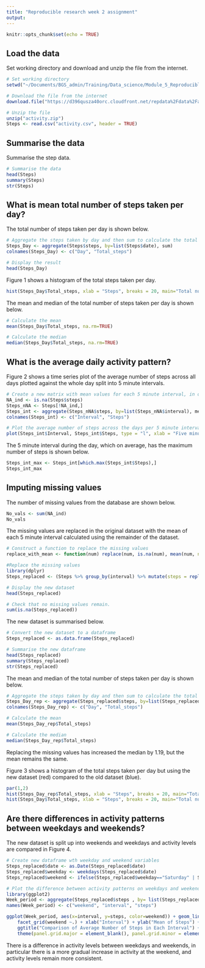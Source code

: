 ---
title: "Reproducible research week 2 assignment"
output:
---

```{r setup, include=FALSE}
knitr::opts_chunk$set(echo = TRUE)
```

## Load the data

Set working directory and download and unzip the file from the internet.

```{r load}
# Set working directory
setwd("~/Documents/BGS_admin/Training/Data_science/Module_5_Reproducible Research/Week_2_not_completed/Assignment")

# Download the file from the internet
download.file("https://d396qusza40orc.cloudfront.net/repdata%2Fdata%2Factivity.zip", destfile = "activity.zip", mode="wb")

# Unzip the file
unzip("activity.zip")
Steps <- read.csv("activity.csv", header = TRUE)
```

## Summarise the data

Summarise the step data.

```{r summary}
# Summarise the data
head(Steps)
summary(Steps)
str(Steps)
```

## What is mean total number of steps taken per day?

The total number of steps taken per day is shown below. 
```{r steps}
# Aggregate the steps taken by day and then sum to calculate the total steps taken per day
Steps_Day <- aggregate(Steps$steps, by=list(Steps$date), sum)
colnames(Steps_Day) <- c("Day", "Total_steps")

# Display the result
head(Steps_Day)
```

Figure 1 shows a histogram of the total steps taken per day.
```{r steps histogram, echo=TRUE, fig.width=6, fig.height=4}
hist(Steps_Day$Total_steps, xlab = "Steps", breaks = 20, main="Total number of steps per day", col = c("blue"))
```

The mean and median of the total number of steps taken per day is shown below.
```{r summary stats}
# Calculate the mean
mean(Steps_Day$Total_steps, na.rm=TRUE)

# Calculate the median
median(Steps_Day$Total_steps, na.rm=TRUE)
```

## What is the average daily activity pattern?

Figure 2 shows a time series plot of the average number of steps across all days plotted against the whole day split into 5 minute intervals.
```{r steps timeseries, echo=TRUE, fig.width=6, fig.height=4}
# Create a new matrix with mean values for each 5 minute interval, in order to do so remove any 5 minute interval without data.
NA_ind <- is.na(Steps$steps)
Steps_nNA <- Steps[!NA_ind,]
Steps_int <- aggregate(Steps_nNA$steps, by=list(Steps_nNA$interval), mean)
colnames(Steps_int) <- c("Interval", "Steps")

# Plot the average number of steps across the days per 5 minute interval
plot(Steps_int$Interval, Steps_int$Steps, type = "l", xlab = "Five minute interval", ylab = "Average steps", main="Average steps per 5 minute interval")
```

The 5 minute interval during the day, which on average, has the maximum number of steps is shown below.
```{r max steps}
Steps_int_max <- Steps_int[which.max(Steps_int$Steps),]
Steps_int_max
```


## Imputing missing values

The number of missing values from the database are shown below.
```{r missing values}
No_vals <- sum(NA_ind)
No_vals
```

The missing values are replaced in the original dataset with the mean of each 5 minute interval calculated using the remainder of the dataset.
```{r replace missing values}
# Construct a function to replace the missing values
replace_with_mean <- function(num) replace(num, is.na(num), mean(num, na.rm = TRUE))

#Replace the missing values
library(dplyr)
Steps_replaced <- (Steps %>% group_by(interval) %>% mutate(steps = replace_with_mean(steps)))

# Display the new dataset
head(Steps_replaced)

# Check that no missing values remain.
sum(is.na(Steps_replaced))
```

The new dataset is summarised below.
```{r new dataset summary}
# Convert the new dataset to a dataframe
Steps_replaced <- as.data.frame(Steps_replaced)

# Summarise the new dataframe
head(Steps_replaced)
summary(Steps_replaced)
str(Steps_replaced)
```

The mean and median of the total number of steps taken per day is shown below.
```{r steps new dataset}
# Aggregate the steps taken by day and then sum to calculate the total steps taken per day
Steps_Day_rep <- aggregate(Steps_replaced$steps, by=list(Steps_replaced$date), sum)
colnames(Steps_Day_rep) <- c("Day", "Total_steps")

# Calculate the mean
mean(Steps_Day_rep$Total_steps)

# Calculate the median
median(Steps_Day_rep$Total_steps)

```
Replacing the missing values has increased the median by 1.19, but the mean remains the same.

Figure 3 shows a histogram of the total steps taken per day but using the new dataset (red) compared to the old dataset (blue).
```{r steps histogram new dataset, echo=TRUE, fig.width=6, fig.height=4}
par(1,2)
hist(Steps_Day_rep$Total_steps, xlab = "Steps", breaks = 20, main="Total number of steps per day", col = c("red"))
hist(Steps_Day$Total_steps, xlab = "Steps", breaks = 20, main="Total number of steps per day", col = c("blue"))
```

## Are there differences in activity patterns between weekdays and weekends?

The new dataset is split up into weekends and weekdays and activity levels are compared in Figure 4.
```{r steps timeseries new dataset, echo=TRUE, fig.width=6, fig.height=4}
# Create new dataframe wth weekday and weekend variables
Steps_replaced$date <- as.Date(Steps_replaced$date)
Steps_replaced$weekday <- weekdays(Steps_replaced$date)
Steps_replaced$weekend <- ifelse(Steps_replaced$weekday=="Saturday" | Steps_replaced$weekday=="Sunday", "Weekend", "Weekday" )

# Plot the difference between activity patterns on weekdays and weekends.
library(ggplot2)
Week_period <- aggregate(Steps_replaced$steps , by= list(Steps_replaced$weekend, Steps_replaced$interval), na.omit(mean))
names(Week_period) <- c("weekend", "interval", "steps")

ggplot(Week_period, aes(x=interval, y=steps, color=weekend)) + geom_line()+
    facet_grid(weekend ~.) + xlab("Interval") + ylab("Mean of Steps") +
    ggtitle("Comparison of Average Number of Steps in Each Interval") + 
    theme(panel.grid.major = element_blank(), panel.grid.minor = element_blank(), panel.background = element_blank(), axis.line = element_line(colour = "black"))
```

There is a difference in activity levels between weekdays and weekends, in particular there is a more gradual increase in activity at the weekend, and activity levels remain more consistent.